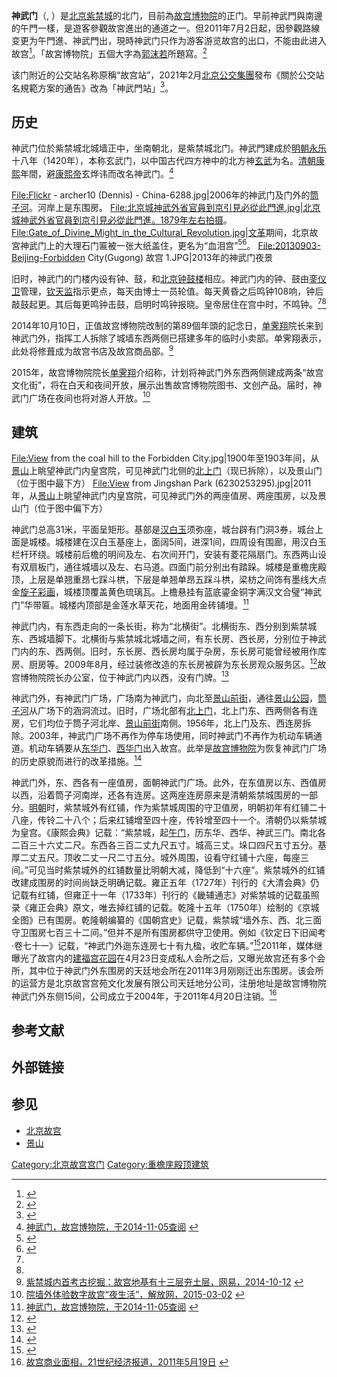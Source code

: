 
{{Infobox building
|name=神武门
|website={{URL| https://www.dpm.org.cn/Home.html}}
|native_name=Gate of Divine Prowess
|former_names=玄武门
|image_caption=2006年的神武门|image=Forbidden City Beijing Shenwumen Gate.JPG
|native_name_lang=en
| coordinates         = {{Coord|39|55|15.4|N|116|23|25.5|E|type:landmark|display=title, inline}}
| operator           = [[故宫博物院|故宫博物院]]
| owner              = [[故宫博物院|故宫博物院]]
|address            = {{CHN}}[[北京市|北京市]][[东城区|东城区]][[景山前街|景山前街]]4号|opening_date=1420年}}
{{北京中轴线}}

'''神武门'''（{{lang-mnc|ᡧᡝᠨ<br/>ᡠ<br/>ᠮᡝᠨ|v=šen u men}}, {{lang-en|Gate of Divine Prowess}}）是[[北京|北京]][[紫禁城|紫禁城]]的北门，目前為[[故宫博物院|故宫博物院]]的正门。早前神武門與南邊的午門一樣，是遊客參觀故宮進出的通道之一。但2011年7月2日起，因參觀路線变更为午門進、神武門出，現時神武门只作为游客游览故宫的出口，不能由此进入故宫<ref>{{cite news|url=http://news.sohu.com/20110624/n311574464.shtml|title=北京故宫7月2日起实行南北单向参观路线|publisher=[[中国新闻社|中国新闻社]]|date=2011-06-24|accessdate=2021-06-02|archive-date=2021-06-02|archive-url=https://web.archive.org/web/20210602214850/http://news.sohu.com/20110624/n311574464.shtml|dead-url=no}}</ref>。「故宮博物院」五個大字為[[郭沫若|郭沫若]]所題寫。<ref>{{cite magazine |last=周 |first=蘇琴 |date=2003年8月15日 |title=北京故宮(下) |magazine=中國建築. CHINESE ARCHITECTURE |volume=017 |publisher=錦繡出版 (王進榮)|page=第30頁}}</ref>

该门附近的公交站名称原稱“故宫站”，2021年2月[[北京公交|北京公交集團]]發布《關於公交站名規範方案的通告》改為「神武門站」<ref>{{cite news|url=https://news.bjd.com.cn/comment/2021/01/31/46784t112.html|title=“故宫”站名改“神武门”，让市民和游客对故宫更“摸门儿”|work=[[北京晚报|北京晚报]]|date=2021-01-31|accessdate=2022-02-14}}</ref>。

==历史==
神武门位於紫禁城北城墙正中，坐南朝北，是紫禁城北门。神武門建成於[[明朝|明朝]][[永乐|永乐]]十八年（1420年），本称玄武门，以中国古代四方神中的北方神[[玄武|玄武]]为名。[[清朝|清朝]][[康熙|康熙]]年間，避[[康熙帝|康熙帝]]玄烨讳而改名神武门。<ref name=ggbwy>[http://www.dpm.org.cn/shtml/62/@/109522.html 神武门，故宫博物院，于2014-11-05查阅] {{webarchive|url=https://web.archive.org/web/20141104222529/http://www.dpm.org.cn/shtml/62/@/109522.html |date=2014-11-04 }}</ref>
<gallery widths="225" heights="200">
File:Flickr - archer10 (Dennis) - China-6288.jpg|2006年的神武门及门外的[[筒子河|筒子河]]。河岸上是东围房。
File:北京城神武外省官員到京引見必從此門進.jpg|北京城神武外省官員到京引見必從此門進。1879年左右拍摄。
File:Gate_of_Divine_Might_in_the_Cultural_Revolution.jpg|[[文革|文革]]期间，北京故宮神武门上的大理石门匾被一张大纸盖住，更名为“血泪宫”<ref>{{Cite web|title=陆定一保故宫 毛泽东：拆几座牌楼就哭鼻子|url=https://news.ifeng.com/history/1/jishi/200805/0517_2663_546313_5.shtml|date=2008-05-17|work=[[凤凰网|凤凰网]]|publisher=《瞭望新闻周刊》|language=zh|archive-url=https://web.archive.org/web/20081203211559/https://news.ifeng.com/history/1/jishi/200805/0517_2663_546313_5.shtml|archive-date=2008-12-03|dead-url=no}}</ref><ref>{{Cite web|title=力挽狂澜周恩来闭馆救宝|url=https://www.gmw.cn/01gmrb/2005-11/03/content_325827.htm|author=韵闻|date=2005-11-03|work=[[光明网_(中国)|光明网]]|language=zh|archive-url=https://web.archive.org/web/20220419054909/https://www.gmw.cn/01gmrb/2005-11/03/content_325827.htm|archive-date=2022-04-19|dead-url=no}}</ref>。
File:20130903-Beijing-Forbidden City(Gugong) 故宫 1.JPG|2013年的神武门夜景
</gallery>
旧时，神武门的门楼内设有钟、鼓，和[[北京钟鼓楼|北京钟鼓楼]]相应。神武门内的钟、鼓由[[銮仪卫|銮仪卫]]管理，[[钦天监|钦天监]]指示更点，每天由博士一员轮值。每天黄昏之后鸣钟108响，钟后敲鼓起更。其后每更鸣钟击鼓，启明时鸣钟报晓。皇帝居住在宫中时，不鸣钟。<ref name=ggbwy/><ref name=swm/>

2014年10月10日，正值故宫博物院改制的第89個年頭的記念日，[[单霁翔|单霁翔]]院长来到神武门外，指挥工人拆除了城墙东西两侧已搭建多年的临时小卖部。单霁翔表示，此处将修葺成为故宫书店及故宫商品部。<ref>[http://j.news.163.com/docs/99/2014101210/A8BO9DEE00032DGD.html 紫禁城内首考古挖掘：故宫地基有十三层夯土层，网易，2014-10-12] {{webarchive|url=https://web.archive.org/web/20141105030902/http://j.news.163.com/docs/99/2014101210/A8BO9DEE00032DGD.html |date=2014-11-05 }}</ref>

2015年，故宫博物院院长[[单霁翔|单霁翔]]介绍称，计划将神武门外东西两侧建成两条“故宫文化街”，将在白天和夜间开放，展示出售故宫博物院图书、文创产品。届时，神武门广场在夜间也将对游人开放。<ref>[http://www.jfdaily.com/wenyu/new/201503/t20150302_1280671.html 院墙外体验数字故宫“夜生活”，解放网，2015-03-02] {{webarchive|url=https://web.archive.org/web/20150713014325/http://www.jfdaily.com/wenyu/new/201503/t20150302_1280671.html |date=2015-07-13 }}</ref>

==建筑==
<gallery widths="225" heights="200">
File:View from the coal hill to the Forbidden City.jpg|1900年至1903年间，从[[景山公园|景山]]上眺望神武门内皇宫院，可见神武门北侧的[[北上门|北上门]]（现已拆除），以及景山门（位于图中最下方）
File:View from Jingshan Park (6230253295).jpg|2011年，从[[景山公园|景山]]上眺望神武门内皇宫院，可见神武门外的两座值房、两座围房，以及景山门（位于图中偏下方）
</gallery>
神武门总高31米，平面呈矩形。基部是[[汉白玉|汉白玉]]须弥座，城台辟有门洞3券，城台上面是城楼。城楼建在汉白玉基座上，面阔5间，进深1间，四周设有围廊，用汉白玉栏杆环绕。城楼前后檐的明间及左、右次间开门，安装有菱花隔扇门。东西两山设有双扇板门，通往城墙以及左、右马道。四面门前分别出有踏跺。城楼是重檐庑殿顶，上层是单翘重昂七踩斗栱，下层是单翘单昂五踩斗栱，梁枋之间饰有墨线大点金[[旋子彩画|旋子彩画]]，城楼顶覆盖黄色琉璃瓦。上檐悬挂有蓝底鎏金铜字满汉文合璧“神武门”华带匾。城楼内顶部是金莲水草天花，地面用金砖铺墁。<ref name=swm>[http://www.dpm.org.cn/shtml/116/@/17747.html 神武门，故宫博物院，于2014-11-05查阅] {{webarchive|url=https://web.archive.org/web/20141104220254/http://www.dpm.org.cn/shtml/116/@/17747.html |date=2014-11-04 }}</ref>

神武门内，有东西走向的一条长街，称为“北横街”。北横街东、西分别到紫禁城东、西城墙脚下。北横街与紫禁城北城墙之间，有东长房、西长房，分别位于神武门内的东、西两侧。旧时，东长房、西长房均属于杂房，东长房可能曾经被用作库房、厨房等。2009年8月，经过装修改造的东长房被辟为东长房观众服务区。<ref>{{Cite web |url=http://news.sina.com.cn/o/2009-08-07/010516079457s.shtml |title=故宫东长房开辟消费区，新浪，2009-08-07 |access-date=2014-11-19 |archive-date=2016-03-04 |archive-url=https://web.archive.org/web/20160304224754/http://news.sina.com.cn/o/2009-08-07/010516079457s.shtml |dead-url=no }}</ref>故宫博物院院长办公室，位于神武门内以西，没有门牌。<ref>{{Cite web|title=故宫“看门人”单霁翔|url=http://www.xinhuanet.com//politics/2015-02/06/c_127465354.htm|accessdate=|date=2015年2月6日|work=人民日报海外版}}</ref>

神武门外，有神武门广场，广场南为神武门，向北至[[景山前街|景山前街]]，通往[[景山公园|景山公园]]，[[筒子河|筒子河]]从广场下的涵洞流过。旧时，广场北部有[[北上门|北上门]]，北上门东、西两侧各有连房，它们均位于筒子河北岸、[[景山前街|景山前街]]南侧。1956年，北上门及东、西连房拆除。2003年，神武门广场不再作为停车场使用，同时神武门不再作为机动车辆通道。机动车辆要从[[东华门|东华门]]、[[西华门|西华门]]出入故宫。此举是[[故宫博物院|故宫博物院]]为恢复神武门广场的历史原貌而进行的改革措施。<ref>{{Cite web |url=http://www.people.com.cn/GB/paper1787/8245/777432.html |title=神武门外停车场被取消，人民网，2003-01-14 |access-date=2014-11-19 |archive-date=2016-03-04 |archive-url=https://web.archive.org/web/20160304211940/http://www.people.com.cn/GB/paper1787/8245/777432.html |dead-url=no }}</ref>

神武门外，东、西各有一座值房，面朝神武门广场。此外，在东值房以东、西值房以西，沿着筒子河南岸，还各有连房。这两座连房原来是清朝紫禁城围房的一部分。[[明朝|明朝]]时，紫禁城外有红铺，作为紫禁城周围的守卫值房，明朝初年有红铺二十八座，传铃二十八个；后来红铺增至四十座，传铃增至四十一个。清朝仍以紫禁城为皇宫。《康熙会典》记载：“紫禁城，起[[午门|午门]]，历东华、西华、神武三门。南北各二百三十六丈二尺。东西各三百二丈九尺五寸。城高三丈。垛口四尺五寸五分。基厚二丈五尺。顶收二丈一尺二寸五分。城外周围，设看守红铺十六座，每座三间。”可见当时紫禁城外的红铺数量比明朝大减，降低到“十六座”。紫禁城外的红铺改建成围房的时间尚缺乏明确记载。雍正五年（1727年）刊行的《大清会典》仍记载有红铺，但雍正十一年（1733年）刊行的《畿辅通志》对紫禁城的记载虽照录《雍正会典》原文，唯去掉红铺的记载。乾隆十五年（1750年）绘制的《京城全图》已有围房。乾隆朝编纂的《国朝宫史》记载，紫禁城“墙外东、西、北三面守卫围房七百三十二间。”但并不是所有围房都供守卫使用。例如《钦定日下旧闻考·卷七十一》记载，“神武门外迤东连房七十有九楹，收贮车辆。”<ref>{{Cite web |url=http://www.bjww.gov.cn/2004/7-27/3041.html |title=常欣，紫禁城守卫与红铺的变迁，北京文博，2004-07-27 |access-date=2014-11-19 |archive-date=2016-03-10 |archive-url=https://web.archive.org/web/20160310132516/http://bjww.gov.cn/2004/7-27/3041.html |dead-url=no }}</ref>2011年，媒体继曝光了故宫内的[[建福宫花园|建福宫花园]]在4月23日变成私人会所之后，又曝光故宫还有多个会所，其中位于神武门外东围房的天廷地会所在2011年3月刚刚迁出东围房。该会所的运营方是北京故宫宫苑文化发展有限公司天廷地分公司，注册地址是故宫博物院神武门外东侧15间，公司成立于2004年，于2011年4月20日注销。<ref>[http://epaper.21cbh.com/html/2011-05/19/content_147658.htm 故宫商业面相，21世纪经济报道，2011年5月19日] {{webarchive|url=https://web.archive.org/web/20141218084205/http://epaper.21cbh.com/html/2011-05/19/content_147658.htm |date=2014年12月18日 }}</ref>

== 参考文献 ==
{{Reflist|2}}

== 外部链接 ==
{{Commonscat|Gate of Divine Might (Forbidden City)}}

== 参见 ==
* [[北京故宫|北京故宫]]
* [[景山|景山]]

{{Geographic Location
|西北 = 景山公园<br />筒子河
|北 = [[景山公园|景山公园]]<br />[[筒子河|筒子河]]
|東北 = 景山公园<br />筒子河
|西 = 紫禁城北城墙
|中央 = <BIG>神武門</BIG>
|東 = 紫禁城北城墙
|西南 = 西长房<br />北横街
|南 = 北横街<br />[[御花园_(北京故宫)|御花园]]
|東南 = 东长房<br />北横街
}}
{{北京城门}}

[[Category:北京故宫宫门|Category:北京故宫宫门]]
[[Category:重檐庑殿顶建筑|Category:重檐庑殿顶建筑]]
